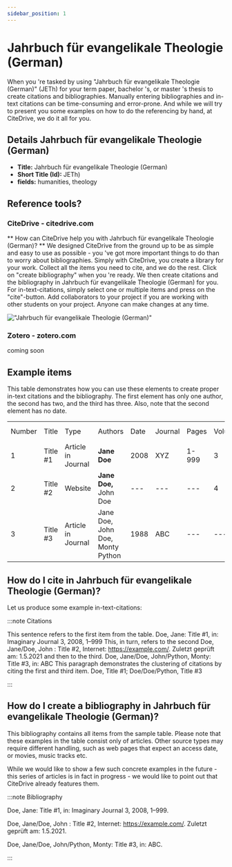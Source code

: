 ```yaml
---
sidebar_position: 1
---
```


# Jahrbuch für evangelikale Theologie (German)

When you 're tasked by using "Jahrbuch für evangelikale Theologie (German)" (JETh) for your term paper, bachelor 's, or master 's thesis to create citations and bibliographies.
Manually entering bibliographies and in-text citations can be time-consuming and error-prone. And while we will try to present you some examples on how to do the referencing by hand, at CiteDrive, we do it all for you.

## Details  Jahrbuch für evangelikale Theologie (German)
* **Title:** Jahrbuch für evangelikale Theologie (German)
* **Short Title (Id):** JETh)
* **fields:** humanities, theology

## Reference tools?
### CiteDrive - citedrive.com
** How can CiteDrive help you with Jahrbuch für evangelikale Theologie (German)? **
We designed CiteDrive from the ground up to be as simple and easy to use as possible - you 've got more important things to do than to worry about bibliographies. Simply with CiteDrive, you create a library for your work. Collect all the items you need to cite, and we do the rest. Click on "create bibliography" when you 're ready. We then create citations and the bibliography in Jahrbuch für evangelikale Theologie (German) for you. For in-text-citations, simply select one or multiple items and press on the "cite"-button. Add collaborators to your project if you are working with other students on your project. Anyone can make changes at any time.


!["Jahrbuch für evangelikale Theologie (German)"](images/jahrbuch-fur-evangelikale-theologie-german.svg "Choose Jahrbuch für evangelikale Theologie (German) in the CiteDrive App")

### Zotero - zotero.com

coming soon

## Example items

This table demonstrates how you can use these elements to create proper in-text citations and the bibliography. The first element has only one author, the second has two, and the third has three. Also, note that the second element has no date.


<table>
  <tr>
   <td>Number
   </td>
   <td>Title
   </td>
   <td>Type
   </td>
   <td>Authors
   </td>
   <td>Date
   </td>
   <td>Journal
   </td>
   <td>Pages
   </td>
   <td>Volume
   </td>
   <td>Issue
   </td>
   <td>Access Date
   </td>
  </tr>
  <tr>
   <td>1
   </td>
   <td>Title #1
   </td>
   <td>Article in Journal
   </td>
   <td><strong>Jane Doe</strong>
   </td>
   <td>2008
   </td>
   <td>XYZ
   </td>
   <td>1-999
   </td>
   <td>3
   </td>
   <td>2
   </td>
   <td>--
   </td>
  </tr>
  <tr>
   <td>
2
   </td>
   <td>Title #2
   </td>
   <td>Website
   </td>
   <td><strong>Jane Doe, </strong>John Doe
   </td>
   <td>---
   </td>
   <td>---
   </td>
   <td>---
   </td>
   <td>4
   </td>
   <td>---
   </td>
   <td>2020-05-01
   </td>
  </tr>
  <tr>
   <td>3
   </td>
   <td>Title #3
   </td>
   <td>Article in Journal
   </td>
   <td>Jane Doe, John Doe, Monty Python
   </td>
   <td>1988
   </td>
   <td>ABC
   </td>
   <td>---
   </td>
   <td>---
   </td>
   <td>16
   </td>
   <td>---
   </td>
  </tr>
</table>



## How do I cite in  Jahrbuch für evangelikale Theologie (German)?

Let us produce some example in-text-citations:

:::note Citations


This sentence refers to the first item from the table. Doe, Jane: Title #1, in: Imaginary Journal  3, 2008,  1–999 This, in turn, refers to the second Doe, Jane/Doe, John : Title #2, Internet: https://example.com/. Zuletzt geprüft am: 1.5.2021
and then to the third.  Doe, Jane/Doe, John/Python, Monty: Title #3, in: ABC
This paragraph demonstrates the clustering of citations by citing the first and third item. Doe,  Title #1; Doe/Doe/Python,  Title #3

:::

## How do I create a bibliography in Jahrbuch für evangelikale Theologie (German)?

This bibliography contains all items from the sample table. Please note that these examples in the table consist only of articles. Other source types may require different handling, such as web pages that expect an access date, or movies, music tracks etc.

While we would like to show a few such concrete examples in the future - this series of articles is in fact in progress - we would like to point out that CiteDrive already features them.

:::note Bibliography

Doe, Jane: Title #1, in: Imaginary Journal  3,  2008,  1–999.

Doe, Jane/Doe, John : Title #2, Internet: https://example.com/. Zuletzt geprüft am: 1.5.2021.

Doe, Jane/Doe, John/Python, Monty: Title #3, in: ABC.



:::


        